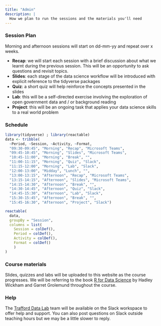 ```yaml
---
title: "Admin"
description: |
  How we plan to run the sessions and the materials you'll need
---
```


### Session Plan
Morning and afternoon sessions will start on dd-mm-yy and repeat over x weeks.

- **Recap**: we will start each session with a brief discussion about what we learnt during the previous session. This will be an opportunity to ask questions and revisit topics.
- **Slides**: each stage of the data science workflow will be introduced with explicit reference to the tidyverse packages
- **Quiz**: a short quiz will help reinforce the concepts presented in the slides
- **Lab**: this will be a self-directed exercise involving the exploration of open government data and / or background reading
- **Project**: this will be an ongoing task that applies your data science skills to a real world problem

### Schedule

```r
library(tidyverse) ; library(reactable)
data <- tribble(
  ~Period, ~Session, ~Activity, ~Format,
  "09:30-09:45", "Morning", "Recap", "Microsoft Teams", 
  "09:45-10:45", "Morning", "Slides", "Microsoft Teams", 
  "10:45-11:00", "Morning", "Break", "", 
  "11:00-11:15", "Morning", "Quiz", "Slack", 
  "11:15-12:00", "Morning", "Lab", "Slack", 
  "12:00-13:00", "Midday", "Lunch", "", 
  "13:00-13:15", "Afternoon", "Recap", "Microsoft Teams", 
  "13:15-14:15", "Afternoon", "Slides", "Microsoft Teams", 
  "14:15-14:30", "Afternoon", "Break", "", 
  "14:30-14:45", "Afternoon", "Quiz", "Slack", 
  "14:45-15:30", "Afternoon", "Lab", "Slack", 
  "15:30-15:45", "Afternoon", "Break", "",
  "15:45-16:30", "Afternoon", "Project", "Slack")

reactable(
  data,
  groupBy = "Session",
  columns = list(
    Session = colDef(),
    Period = colDef(),
    Activity = colDef(),
    Format = colDef()
    )
)
```

### Course materials
Slides, quizzes and labs will be uploaded to this website as the course progresses. We will be referring to the book <a href="https://r4ds.had.co.nz" target="_blank">R for Data Science</a> by Hadley Wickham and Garret Grolemund throughout the course.

### Help
The <a href="https://www.trafforddatalab.io/about.html" target="_blank">Trafford Data Lab</a> team will be available on the Slack workspace to offer help and support. You can also post questions on Slack outside teaching hours but we may be a little slower to reply.